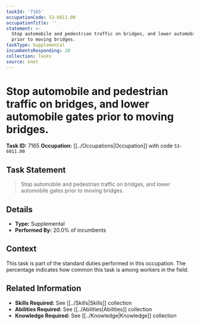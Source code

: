 ```yaml
---
taskId: '7165'
occupationCode: 53-6011.00
occupationTitle: ''
statement: >-
  Stop automobile and pedestrian traffic on bridges, and lower automobile gates
  prior to moving bridges.
taskType: Supplemental
incumbentsResponding: 20
collection: Tasks
source: onet
---
```

# Stop automobile and pedestrian traffic on bridges, and lower automobile gates prior to moving bridges.

**Task ID:** 7165
**Occupation:** [[../Occupations|Occupation]] with code `53-6011.00`

## Task Statement

> Stop automobile and pedestrian traffic on bridges, and lower automobile gates prior to moving bridges.

## Details

- **Type:** Supplemental
- **Performed By:** 20.0% of incumbents

## Context

This task is part of the standard duties performed in this occupation. The percentage indicates how common this task is among workers in the field.

## Related Information

- **Skills Required:** See [[../Skills|Skills]] collection
- **Abilities Required:** See [[../Abilities|Abilities]] collection
- **Knowledge Required:** See [[../Knowledge|Knowledge]] collection
